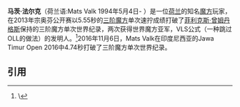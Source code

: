 {{TA
|1=zh-cn:拧;zh-hk:擰;zh-tw:解;
|2=zh-cn:魔方;zh-tw:魔術方塊;
}}
'''马茨·法尔克'''（荷兰语:Mats Valk 1994年5月4日- ）是一位[[荷兰|荷兰]]的知名[[魔方|魔方]]玩家，在2013年宗奥芬公开赛以5.55秒的[[三阶魔方|三阶魔方]]单次速拧成绩打破了[[菲利克斯·曾姆丹格斯|菲利克斯·曾姆丹格斯]]保持的三阶魔方单次世界纪录，两次获得世界魔方亚军，VLS公式（一种跳过OLL的做法）的发明人。<ref>\{{cite web |url=http://www.worldcubeassociation.org/posts/mats-valk-wins-zonhoven-open-2013 |title=Mats Valk wins Zonhoven Open 2013 |date=2013-03-03 |language=en |publisher=World Cube Association |access-date=2013-08-03 |archive-url=https://web.archive.org/web/20130501094031/http://worldcubeassociation.org/posts/mats-valk-wins-zonhoven-open-2013 |archive-date=2013-05-01 |dead-url=yes }}</ref>2016年11月6日，Mats Valk在印度尼西亚的Jawa Timur Open 2016中4.74秒打破了三阶魔方单次世界纪录。

== 引用 ==
{{reflist}}

{{魔术方块小作品}}
{{模板:魔方}}